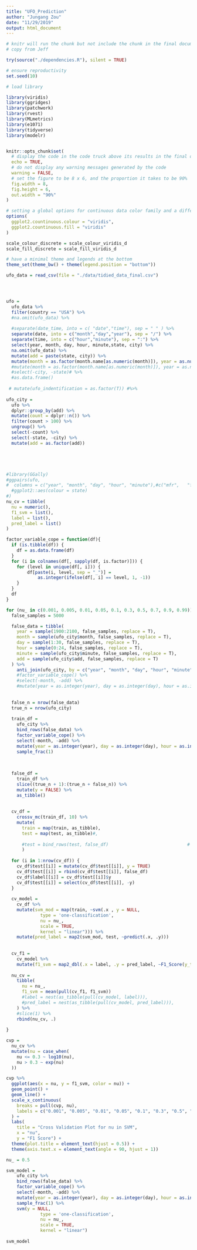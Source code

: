```yaml
---
title: "UFO_Prediction"
author: "Jungang Zou"
date: "11/29/2019"
output: html_document
---
```


```r
# knitr will run the chunk but not include the chunk in the final document
# copy from Jeff

try(source("./dependencies.R"), silent = TRUE)

# ensure reproductivity
set.seed(10)

# load library

library(viridis)
library(ggridges)
library(patchwork)
library(rvest)
library(MLmetrics)
library(e1071)
library(tidyverse)
library(modelr)


knitr::opts_chunk$set(
  # display the code in the code truck above its results in the final document
  echo = TRUE,
  # do not display any warning messages generated by the code
  warning = FALSE,
  # set the figure to be 8 x 6, and the proportion it takes to be 90%
  fig.width = 8,
  fig.height = 6, 
  out.width = "90%"
)

# setting a global options for continuous data color family and a different format to set discrete data to have a color family
options(
  ggplot2.countinuous.colour = "viridis",
  ggplot2.countinuous.fill = "viridis"
)

scale_colour_discrete = scale_colour_viridis_d
scale_fill_discrete = scale_fill_viridis_d

# have a minimal theme and legends at the bottom
theme_set(theme_bw() + theme(legend.position = "bottom"))
```


```r

ufo_data = read_csv(file = "./data/tidied_data_final.csv")




ufo =
  ufo_data %>%  
  filter(country == "USA") %>% 
  #na.omit(ufo_data) %>% 
  
  #separate(date_time, into = c( "date","time"), sep = " " ) %>%
  separate(date, into = c("month","day","year"), sep = "/") %>% 
  separate(time, into = c("hour","minute"), sep = ":") %>% 
  select(year, month, day, hour, minute,state, city) %>%
  na.omit(ufo_data) %>% 
  mutate(add = paste(state, city)) %>% 
  mutate(month = as.factor(month.name[as.numeric(month)]), year = as.numeric(year), hour = as.numeric(hour), minute = as.numeric(minute), day = as.numeric(day)) #%>%  
  #mutate(month = as.factor(month.name[as.numeric(month)]), year = as.numeric(year), hour = as.numeric(hour), minute = as.numeric(minute), day = as.numeric(day), state = as.factor(state), city = as.factor(city)) %>%
  #select(-city, -state)# %>% 
  #as.data.frame()
  
 # mutate(ufo_indentification = as.factor(T)) #%>% 
  
ufo_city = 
  ufo %>% 
  dplyr::group_by(add) %>% 
  mutate(count = dplyr::n()) %>% 
  filter(count > 100) %>% 
  ungroup() %>% 
  select(-count) %>% 
  select(-state, -city) %>% 
  mutate(add = as.factor(add))





#library(GGally)
#ggpairs(ufo,
#  columns = c("year", "month", "day", "hour", "minute"),#c("mfr",   "fat", "calories", "sodium", "sugars"),
  #ggplot2::aes(colour = state)
#)
nu_cv = tibble(
  nu = numeric(),
  f1_svm = list(),
  label = list(),
  pred_label = list()
)

factor_variable_cope = function(df){
  if (is.tibble(df)) {
    df = as.data.frame(df)
  }
  for (i in colnames(df[, sapply(df, is.factor)])) {
    for (level in unique(df[, i])) {
        df[paste(i, level, sep = "_")] = 
            as.integer(ifelse(df[, i] == level, 1, -1))
    }
  }
  df
}

for (nu_ in c(0.001, 0.005, 0.01, 0.05, 0.1, 0.3, 0.5, 0.7, 0.9, 0.99)) {
  false_samples = 5000

  false_data = tibble(
    year = sample(1900:2100, false_samples, replace = T),
    month = sample(ufo_city$month, false_samples, replace = T),
    day = sample(1:30, false_samples, replace = T),
    hour = sample(0:24, false_samples, replace = T),
    minute = sample(ufo_city$minute, false_samples, replace = T),
    add = sample(ufo_city$add, false_samples, replace = T)
  ) %>% 
    anti_join(ufo_city, by = c("year", "month", "day", "hour", "minute", "add"))# %>% 
    #factor_variable_cope() %>% 
    #select(-month, -add) %>% 
    #mutate(year = as.integer(year), day = as.integer(day), hour = as.integer(hour), minute = as.integer(minute)) 
  
  
  false_n = nrow(false_data)
  true_n = nrow(ufo_city)
  
  train_df = 
    ufo_city %>% 
    bind_rows(false_data) %>% 
    factor_variable_cope() %>% 
    select(-month, -add) %>% 
    mutate(year = as.integer(year), day = as.integer(day), hour = as.integer(hour), minute = as.integer(minute)) %>% 
    sample_frac(1)
  
  
  
  false_df = 
    train_df %>% 
    slice((true_n + 1):(true_n + false_n)) %>% 
    mutate(y = FALSE) %>% 
    as_tibble() 
  
  
  cv_df = 
    crossv_mc(train_df, 10) %>% 
    mutate(
      train = map(train, as_tibble),
      test = map(test, as_tibble)#,
      
      #test = bind_rows(test, false_df)                              # add false samples
      )
  
  for (i in 1:nrow(cv_df)) {
    cv_df$test[[i]] = mutate(cv_df$test[[i]], y = TRUE)
    cv_df$test[[i]] = rbind(cv_df$test[[i]], false_df)
    cv_df$label[[i]] = cv_df$test[[i]]$y
    cv_df$test[[i]] = select(cv_df$test[[i]], -y)
  }
   
  cv_model = 
    cv_df %>% 
    mutate(svm_mod = map(train, ~svm(.x , y = NULL,
             type = 'one-classification',
             nu = nu_,
             scale = TRUE, 
             kernel = "linear"))) %>% 
    mutate(pred_label = map2(svm_mod, test, ~predict(.x, .y)))
  
  
  cv_f1 =
    cv_model %>% 
    mutate(f1_svm = map2_dbl(.x = label, .y = pred_label, ~F1_Score(y_true = .x, y_pred = .y))) 
  
  nu_cv = 
    tibble(
      nu = nu_,
      f1_svm = mean(pull(cv_f1, f1_svm))
      #label = nest(as_tibble(pull(cv_model, label))),
      #pred_label = nest(as_tibble(pull(cv_model, pred_label))),
    ) %>% 
    #slice(1) %>% 
    rbind(nu_cv, .)
  
}
```

```r
cvp = 
  nu_cv %>% 
  mutate(nu = case_when(
    nu <= 0.3 ~ log10(nu),
    nu > 0.3 ~ exp(nu)
  ))

cvp %>% 
  ggplot(aes(x = nu, y = f1_svm, color = nu)) +
  geom_point() +
  geom_line() +
  scale_x_continuous(
    breaks = pull(cvp, nu),
    labels = c("0.001", "0.005", "0.01", "0.05", "0.1", "0.3", "0.5", "0.7", "0.9", "0.99")
  ) +
  labs(
    title = "Cross Validation Plot for nu in SVM",
    x = "nu",
    y = "F1 Score") +
  theme(plot.title = element_text(hjust = 0.5)) +
  theme(axis.text.x = element_text(angle = 90, hjust = 1))


```
```r
nu_ = 0.5

svm_model = 
    ufo_city %>% 
    bind_rows(false_data) %>% 
    factor_variable_cope() %>% 
    select(-month, -add) %>% 
    mutate(year = as.integer(year), day = as.integer(day), hour = as.integer(hour), minute = as.integer(minute)) %>% 
    sample_frac(1) %>% 
    svm(y = NULL,
             type = 'one-classification',
             nu = nu_,
             scale = TRUE, 
             kernel = "linear")
  
svm_model

```





